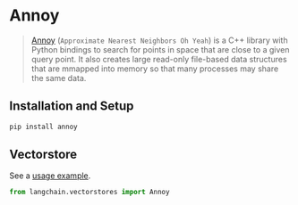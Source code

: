 # Annoy

> [Annoy](https://github.com/spotify/annoy) (`Approximate Nearest Neighbors Oh Yeah`) is a C++ library with Python bindings to search for points in space that are close to a given query point. It also creates large read-only file-based data structures that are mmapped into memory so that many processes may share the same data. 
## Installation and Setup


```bash
pip install annoy
```


## Vectorstore

See a [usage example](/docs/integrations/vectorstores/annoy).

```python
from langchain.vectorstores import Annoy
```
